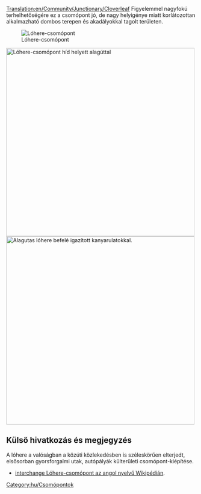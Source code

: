 [[Translation:en/Community/Junctionary/Cloverleaf]]
{{hu/Csomópontmenü}}
Figyelemmel nagyfokú terhelhetőségére ez a csomópont jó, de nagy helyigénye miatt korlátozottan alkalmazható dombos terepen és akadályokkal tagolt területen.

[[File:en/Cloverleaf.png|none|frame|Lóhere-csomópont]]

{{hu/Csomópontok tulajdonságai|Olcsó|1|0|1|1|0|0|0|1|0|1|1|0|Vonat lerobbanása csak egy pályára és a balra kanyarodó forgalomra hat.|
*Négynél több vonat egyidejű kezelésére képes.
*Éles ívek nélküli megépítése hatalmas területet foglal el.
*A hurkokat és az átlós elágazókat építsük a vonatainknál hosszabbra, így várakozó vonat a fővonal forgalmát nem akasztja meg.
*Ha híd használata lassítaná a vonatokat, építsünk alagutakat.
*Szükség esetén átalakíthatjuk [[hu/Trash/Csomópont/Bújtatott|bújtatott csomóponttá]].
*Terület: 10 x 10
*Ahhoz, hogy a csomópont tizenkét egységből álló (értsd: hat mezőnyi hosszú) vonat fogadására teljesen képessé váljon, a lóhere minden oldalát 2 mezőnyi hosszúságúra építsük úgy, hogy a lóherét a csomópont közepétől három mezőnyi távolságra kezdjük.
*Általános megfogalmazással: a lóhere fogadóképessége 7*n (n a lóherelevél oldalhossza). A lóhere építését a csomópont közepétől 2*n-1 távolságra kezdjük.
}}
[[File:en/Cloverleaf with tunnels.png|none|thumb|500px|Lóhere-csomópont híd helyett alagúttal]]
[[File:en/Cloverleaf inward corners.png|none|thumb|500px|Alagutas lóhere befelé igazított kanyarulatokkal.]]

==Külső hivatkozás és megjegyzés==
A lóhere a valóságban a közúti közlekedésben is széleskörűen elterjedt, elsősorban gyorsforgalmi utak, autópályák külterületi csomópont-kiépítése.
*[https://www.wikipedia.org/wiki/Cloverleaf interchange Lóhere-csomópont az angol nyelvű Wikipédián].

[[Category:hu/Csomópontok]]